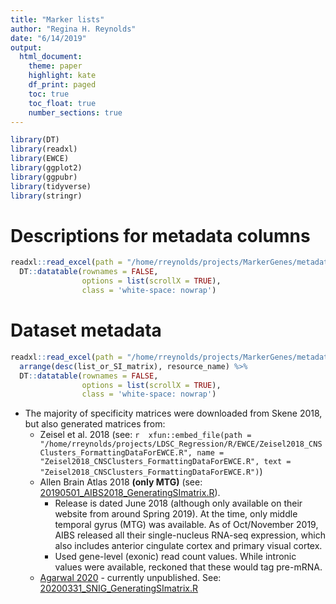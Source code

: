 ```yaml
---
title: "Marker lists"
author: "Regina H. Reynolds"
date: "6/14/2019"
output: 
  html_document:
    theme: paper
    highlight: kate
    df_print: paged
    toc: true
    toc_float: true
    number_sections: true
---
```


```r

library(DT)
library(readxl)
library(EWCE)
library(ggplot2)
library(ggpubr)
library(tidyverse)
library(stringr)

```


# Descriptions for metadata columns
```r

readxl::read_excel(path = "/home/rreynolds/projects/MarkerGenes/metadata/dataset_metadata.xlsx", sheet = "ColumnDescriptions") %>% 
  DT::datatable(rownames = FALSE,
                options = list(scrollX = TRUE),
                class = 'white-space: nowrap')

```

# Dataset metadata
```r

readxl::read_excel(path = "/home/rreynolds/projects/MarkerGenes/metadata/dataset_metadata.xlsx", sheet = "Data") %>% 
  arrange(desc(list_or_SI_matrix), resource_name) %>% 
  DT::datatable(rownames = FALSE,
                options = list(scrollX = TRUE),
                class = 'white-space: nowrap')

```

- The majority of specificity matrices were downloaded from Skene 2018, but also generated matrices from:
    - Zeisel et al. 2018 (see: `r  xfun::embed_file(path = "/home/rreynolds/projects/LDSC_Regression/R/EWCE/Zeisel2018_CNSClusters_FormattingDataForEWCE.R", name = "Zeisel2018_CNSClusters_FormattingDataForEWCE.R", text = "Zeisel2018_CNSClusters_FormattingDataForEWCE.R")`)
    - Allen Brain Atlas 2018 **(only MTG)** (see: [20190501_AIBS2018_GeneratingSImatrix.R](../misc_scripts/20190501_AIBS2018_GeneratingSImatrix.R)). 
        - Release is dated June 2018 (although only available on their website from around Spring 2019). At the time, only middle temporal gyrus (MTG) was available. As of Oct/November 2019, AIBS released all their single-nucleus RNA-seq expression, which also includes anterior cingulate cortex and primary visual cortex.
        - Used gene-level (exonic) read count values. While intronic values were available, reckoned that these would tag pre-mRNA.
    - [Agarwal 2020](https://www.ncbi.nlm.nih.gov/geo/query/acc.cgi?acc=GSE140231) - currently unpublished. See: [20200331_SNIG_GeneratingSImatrix.R](../misc_scripts/20200331_SNIG_GeneratingSImatrix.R)
